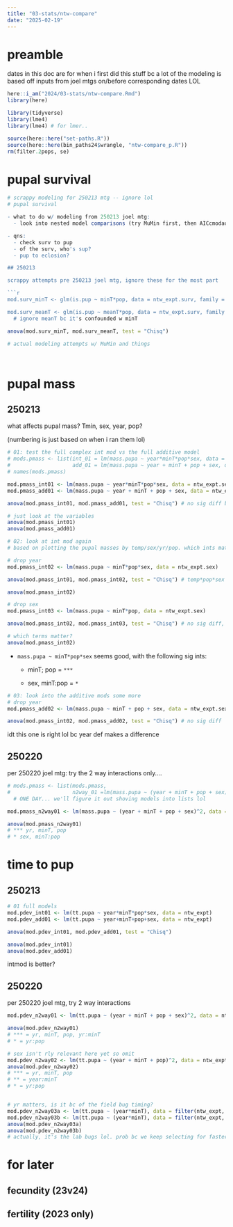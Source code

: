 ```yaml
---
title: "03-stats/ntw-compare"
date: "2025-02-19"
---
```


# preamble

dates in this doc are for when i first did this stuff bc a lot of the modeling is based off inputs from joel mtgs on/before corresponding dates LOL

```r
here::i_am("2024/03-stats/ntw-compare.Rmd")
library(here)

library(tidyverse)
library(lme4)
library(lme4) # for lmer..

source(here::here("set-paths.R"))
source(here::here(bin_paths24$wrangle, "ntw-compare_p.R"))
rm(filter.2pops, se)
```

# pupal survival

```r
# scrappy modeling for 250213 mtg -- ignore lol
# pupal survival

- what to do w/ modeling from 250213 joel mtg: 
  - look into nested model comparisons (try MuMin first, then AICcmodaug). compare the interaction (temp, pop, year), then additive, then simplest

- qns:
  - check surv to pup
  - of the surv, who's sup?
  - pup to eclosion?

## 250213

scrappy attempts pre 250213 joel mtg, ignore these for the most part

```r
mod.surv_minT <- glm(is.pup ~ minT*pop, data = ntw_expt.surv, family = "binomial") # need to add `year`

mod.surv_meanT <- glm(is.pup ~ meanT*pop, data = ntw_expt.surv, family = "binomial")
  # ignore meanT bc it's confounded w minT

anova(mod.surv_minT, mod.surv_meanT, test = "Chisq") 
```

```r
# actual modeling attempts w/ MuMin and things




```

# pupal mass

## 250213

what affects pupal mass? Tmin, sex, year, pop?

(numbering is just based on when i ran them lol)

```r
# 01: test the full complex int mod vs the full additive model
# mods.pmass <- list(int_01 = lm(mass.pupa ~ year*minT*pop*sex, data = ntw_expt.sex),
#                    add_01 = lm(mass.pupa ~ year + minT + pop + sex, data = ntw_expt.sex))
# names(mods.pmass)

mod.pmass_int01 <- lm(mass.pupa ~ year*minT*pop*sex, data = ntw_expt.sex)
mod.pmass_add01 <- lm(mass.pupa ~ year + minT + pop + sex, data = ntw_expt.sex)

anova(mod.pmass_int01, mod.pmass_add01, test = "Chisq") # no sig diff btwn add/int: add is better

# just look at the variables
anova(mod.pmass_int01)
anova(mod.pmass_add01)
```

```r
# 02: look at int mod again
# based on plotting the pupal masses by temp/sex/yr/pop. which ints matter?

# drop year
mod.pmass_int02 <- lm(mass.pupa ~ minT*pop*sex, data = ntw_expt.sex) 

anova(mod.pmass_int01, mod.pmass_int02, test = "Chisq") # temp*pop*sex is better

anova(mod.pmass_int02)

# drop sex
mod.pmass_int03 <- lm(mass.pupa ~ minT*pop, data = ntw_expt.sex)

anova(mod.pmass_int02, mod.pmass_int03, test = "Chisq") # no sig diff, so keep sex?

# which terms matter?
anova(mod.pmass_int02)
```

- `mass.pupa ~ minT*pop*sex` seems good, with the following sig ints:

  - minT; pop = `***`
  
  - sex, minT:pop = `*`

```r
# 03: look into the additive mods some more
# drop year
mod.pmass_add02 <- lm(mass.pupa ~ minT + pop + sex, data = ntw_expt.sex)

anova(mod.pmass_int02, mod.pmass_add02, test = "Chisq") # no sig diff
```

idt this one is right lol bc year def makes a difference

## 250220

per 250220 joel mtg: try the 2 way interactions only....

```r
# mods.pmass <- list(mods.pmass,
#                    n2way_01 =lm(mass.pupa ~ (year + minT + pop + sex)^2, data = ntw_expt.sex))
  # ONE DAY... we'll figure it out shoving models into lists lol

mod.pmass_n2way01 <- lm(mass.pupa ~ (year + minT + pop + sex)^2, data = ntw_expt.sex)

anova(mod.pmass_n2way01)
# *** yr, minT, pop
# * sex, minT:pop
```

# time to pup

## 250213

```r
# 01 full models
mod.pdev_int01 <- lm(tt.pupa ~ year*minT*pop*sex, data = ntw_expt)
mod.pdev_add01 <- lm(tt.pupa ~ year+minT+pop+sex, data = ntw_expt)

anova(mod.pdev_int01, mod.pdev_add01, test = "Chisq")

anova(mod.pdev_int01)
anova(mod.pdev_add01)
```

intmod is better?

## 250220

per 250220 joel mtg, try 2 way interactions

```r
mod.pdev_n2way01 <- lm(tt.pupa ~ (year + minT + pop + sex)^2, data = ntw_expt)

anova(mod.pdev_n2way01)
# *** = yr, minT, pop, yr:minT
# * = yr:pop

# sex isn't rly relevant here yet so omit
mod.pdev_n2way02 <- lm(tt.pupa ~ (year + minT + pop)^2, data = ntw_expt)
anova(mod.pdev_n2way02)
# *** = yr, minT, pop
# ** = year:minT
# * = yr:pop


# yr matters, is it bc of the field bug timing?
mod.pdev_n2way03a <- lm(tt.pupa ~ (year*minT), data = filter(ntw_expt, pop == "lab"))
mod.pdev_n2way03b <- lm(tt.pupa ~ (year*minT), data = filter(ntw_expt, pop == "field"))
anova(mod.pdev_n2way03a)
anova(mod.pdev_n2way03b)
# actually, it's the lab bugs lol. prob bc we keep selecting for faster bugs in colony

```

# for later

## fecundity (23v24)

## fertility (2023 only)
